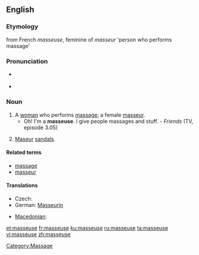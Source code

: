 {{also|Masseuse}}
==English==

===Etymology===
from French ''masseuse'', feminine of ''masseur'' 'person who performs massage'

===Pronunciation===
* {{a|UK}} {{IPA|/ma'sɜːz/}}
* {{a|US}} {{IPA|/məˈsuːs/}}

===Noun===
{{en-noun}}

# A [[woman]] who performs [[massage]]; a female [[masseur]].
#* Oh! I'm a '''masseuse'''. I give people massages and stuff. - ''Friends'' (TV, episode 3.05)
# {{AU}} [[Maseur]] [[sandal]]s.

====Related terms====
* [[massage]]
* [[masseur]]

====Translations====
{{trans-top|a female masseur}}
* Czech: {{t|cs|masérka|f}}
* German: [[Masseurin]] {{f}}
{{trans-mid}}
* [[Macedonian]]: {{t|mk|масерка|f|tr=máserka|sc=Cyrl|xs=Macedonian}}
{{trans-bottom}}

[[et:masseuse]]
[[fr:masseuse]]
[[ku:masseuse]]
[[ru:masseuse]]
[[ta:masseuse]]
[[vi:masseuse]]
[[zh:masseuse]]

[[Category:Massage]]